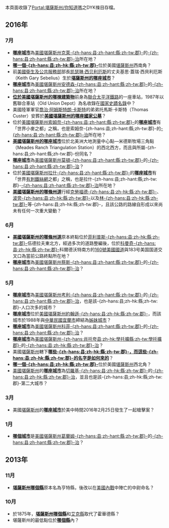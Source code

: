 本頁面收錄了[[Portal:堪薩斯州/你知道嗎|Portal:堪薩斯州/你知道嗎]]之DYK條目存檔。

==2016年==

===7月===
*'''[[克萊森特_(堪薩斯州)|哪座城市]]'''為[[美國|美國]][[堪薩斯州|堪薩斯州]][[克萊縣_(堪薩斯州)|克萊-{zh-hans:县;zh-hant:縣;zh-tw:郡}-]]的[[縣治|-{zh-hans:县;zh-hant:縣;zh-tw:郡}-治]]所在地？
*'''[[莫頓縣_(堪薩斯州)|哪一個-{zh-hans:县;zh-hk:縣;zh-tw:郡}-]]'''位於美國[[堪薩斯州|堪薩斯州]]西南角？
*前[[美國衛生及公共服務部|美國衛生及公共服務部]]部長[[凯瑟琳·西贝利厄斯|凯瑟琳·西贝利厄斯]]的丈夫基思·蓋瑞·西貝利厄斯（Keith Gary Sebelius）生於'''[[诺顿_(堪萨斯州)|堪薩斯州的哪座城市]]'''？
*'''[[加尼特_(堪薩斯州)|哪座城市]]'''為[[美國|美國]][[堪薩斯州|堪薩斯州]][[安德森縣_(堪薩斯州)|安德森-{zh-hans:县;zh-hant:縣;zh-tw:郡}-]]的[[縣治|-{zh-hans:县;zh-hant:縣;zh-tw:郡}-治]]所在地？
*'''[[萊文沃思河濱社區中心|位於美國堪薩斯州的哪棟建築物]]'''前身為[[聯合太平洋鐵路|聯合太平洋鐵路]]的一座車站，1987年以舊聯合車站（Old Union Depot）為名收錄在[[國家史蹟名錄|國家史蹟名錄]]中？
*美國陸軍軍官[[喬治·阿姆斯特朗·卡斯特|喬治·阿姆斯特朗·卡斯特]]的弟弟托馬斯·卡斯特（Thomas Custer）安葬於'''[[萊文沃思堡國家公墓|美國堪薩斯州的哪座國家公墓]]'''？
*位於[[美國|美國]][[堪薩斯州|堪薩斯州]][[索姆奈縣_(堪薩斯州)|索姆奈-{zh-hans:县;zh-hant:縣;zh-tw:郡}-]]的'''[[威靈頓_(堪薩斯州)|哪座城市]]'''有「世界小麥之都」之稱，也是索姆奈-{zh-hans:县;zh-hant:縣;zh-tw:郡}-的[[縣治|-{zh-hans:县;zh-hant:縣;zh-tw:郡}-治]]所在地？
*'''[[奧斯伯恩_(堪薩斯州)|美國堪薩斯州的哪座城市]]'''位於北美洲大地測量中心點—米德斯牧場三角點（Meades Ranch Triangulation Station）的西北西方，而且與所屬-{zh-hans:县;zh-hant:縣;zh-tw:郡}-份同名？
*'''[[埃爾克哈特_(堪薩斯州)|哪座城市]]'''為[[美國|美國]][[堪薩斯州|堪薩斯州]][[莫頓縣_(堪薩斯州)|莫頓-{zh-hans:县;zh-hant:縣;zh-tw:郡}-]]的[[縣治|-{zh-hans:县;zh-hant:縣;zh-tw:郡}-治]]？
*位於[[美國|美國]][[堪薩斯州|堪薩斯州]][[拉什縣_(堪薩斯州)|拉什-{zh-hans:县;zh-hant:縣;zh-tw:郡}-]]的'''[[拉克羅斯_(堪薩斯州)|哪座城市]]'''有「世界[[有刺鐵絲網|有刺鐵絲網]]之都」之稱，也是拉什-{zh-hans:县;zh-hant:縣;zh-tw:郡}-[[縣治|-{zh-hans:县;zh-hant:縣;zh-tw:郡}-治]]所在地？
*'''[[3號堪薩斯州州道|美國堪薩斯州的哪條州道]]'''行經[[克勞福德縣_(堪薩斯州)|克勞福德-{zh-hans:县;zh-hk:縣;zh-tw:郡}-]]、[[波旁縣_(堪薩斯州)|波旁-{zh-hans:县;zh-hk:縣;zh-tw:郡}-]]以及[[林縣_(堪薩斯州)|林-{zh-hans:县;zh-hk:縣;zh-tw:郡}-]]等-{zh-hans:县;zh-hk:縣;zh-tw:郡}-，且該公路的路線自形成以來尚未有任何一次重大變動？

===6月===
*'''[[1號堪薩斯州州道|美國堪薩斯州的哪條州道]]'''原本終點位於[[菲利普斯縣_(堪薩斯州)|菲利普斯-{zh-hans:县;zh-hk:縣;zh-tw:郡}-]]伍德拉夫東北方，經過多次的道路整編後，位於[[科曼奇縣_(堪薩斯州)|科曼奇-{zh-hans:县;zh-hk:縣;zh-tw:郡}-]]科爾德沃特南方的[[160號美國國道|160號美國國道]]與183号美国国道交叉口為當前公路終點所在地？
*'''[[卡頓伍德福爾斯_(堪薩斯州)|哪座城市]]'''為[[美國|美國]][[堪薩斯州|堪薩斯州]][[蔡斯縣_(堪薩斯州)|蔡斯-{zh-hans:县;zh-hant:縣;zh-tw:郡}-]]的[[縣治|-{zh-hans:县;zh-hant:縣;zh-tw:郡}-治]]？

===5月===
*'''[[溫菲爾德_(堪薩斯州)|哪座城市]]'''為[[美國|美國]][[堪薩斯州|堪薩斯州]][[考利縣_(堪薩斯州)|考利-{zh-hans:县;zh-hant:縣;zh-tw:郡}-]]的[[縣治|-{zh-hans:县;zh-hant:縣;zh-tw:郡}-治]]，也是該-{zh-hans:县;zh-hk:縣;zh-tw:郡}-人口次多的城市？
*'''[[黎霧_(堪薩斯州)|哪座城市]]'''位於[[美國|美國]][[堪薩斯州|堪薩斯州]][[約翰遜縣_(堪薩斯州)|約翰遜-{zh-hans:县;zh-hk:縣;zh-tw:郡}-]]，而該城市於1988年與[[中華民國|中華民國]][[宜蘭市|宜蘭市]]締結為[[姊妹城市|姊妹城市]]？
*'''[[伯靈頓_(堪薩斯州)|哪座城市]]'''為[[美國|美國]][[堪薩斯州|堪薩斯州]][[科菲縣_(堪薩斯州)|科菲-{zh-hans:县;zh-hant:縣;zh-tw:郡}-]]的[[縣治|-{zh-hans:县;zh-hant:縣;zh-tw:郡}-治]]？
*'''[[色當_(堪薩斯州)|哪座城市]]'''為[[美國|美國]][[堪薩斯州|堪薩斯州]][[學托擴縣_(堪薩斯州)|-{zh-hans:肖托夸县;zh-hk:學托擴縣;zh-tw:學托擴郡}-]]的[[縣治|-{zh-hans:县;zh-hk:縣;zh-tw:郡}-治]]？
*美國[[堪薩斯州|堪薩斯州]]轄下'''[[堪萨斯州行政区划|哪些-{zh-hans:县;zh-hk:縣;zh-tw:郡}-，而這些-{zh-hans:县;zh-hk:縣;zh-tw:郡}-的名字是如何來的]]'''？
*'''[[夏延縣_(堪薩斯州)|哪一個-{zh-hans:县;zh-hk:縣;zh-tw:郡}-]]'''位於美國[[堪薩斯州|堪薩斯州]]西北角？
*[[美國|美國]][[堪薩斯州|堪薩斯州]]的'''[[哥倫布_(堪薩斯州)|哪座城市]]'''為[[切羅基縣_(堪薩斯州)|切羅基-{zh-hans:县;zh-hk:縣;zh-tw:郡}-]]的[[縣治|-{zh-hans:县;zh-hk:縣;zh-tw:郡}-治]]，並且也是該-{zh-hans:县;zh-hk:縣;zh-tw:郡}-第二大城市？

===3月===
*美國[[堪薩斯州|堪薩斯州]]的'''[[赫斯頓_(堪薩斯州)|哪座城市]]'''於美中時間2016年2月25日發生了一起槍擊案？

===1月===
*'''[[希爾城_(堪薩斯州)|哪個城市]]'''是[[美國|美國]][[堪薩斯州|堪薩斯州]][[葛蘭姆縣_(堪薩斯州)|葛蘭姆-{zh-hans:县;zh-hant:縣;zh-tw:郡}-]]的[[縣治|-{zh-hans:县;zh-hant:縣;zh-tw:郡}-治]]？

==2013年==

===11月===
*'''[[考利縣_(堪薩斯州)|堪薩斯州哪個縣]]'''原本名為亨特縣，後改以在[[美國內戰|美國內戰]]中陣亡的中尉命名？

===10月===
*於1875年，'''[[學托擴縣_(堪薩斯州)|堪薩斯州哪個縣]]'''和[[艾克縣_(堪薩斯州)|艾克縣]]取代了霍華德縣？
*堪薩斯州的最低點位於'''[[蒙哥馬利縣_(堪薩斯州)|哪個縣]]'''內？